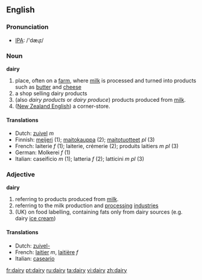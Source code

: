 ==English==
===Pronunciation===
*[[w:IPA|IPA]]: /'dæɻɪ/

===Noun===
'''dairy'''
# place, often on a [[farm]], where [[milk]] is processed and turned into products such as [[butter]] and [[cheese]]
# a shop selling dairy products
# (also ''dairy products'' or ''dairy produce'') products produced from [[milk]].
# ([[New Zealand English]]) a corner-store.

====Translations====
{{top}}<!--languages from A to I go here-->
*Dutch: [[zuivel]] ''m''
*Finnish: [[meijeri]] (1); [[maitokauppa]] (2); [[maitotuotteet]] ''pl'' (3)
*French: laiterie ''f'' (1); laiterie, crémerie (2); produits laitiers ''m pl'' (3)
*German: Molkerei ''f'' (1)
*Italian: caseificio ''m'' (1); latteria ''f'' (2); latticini ''m pl'' (3)
{{mid}}<!--languages from J to Z go here-->
{{bottom}}

===Adjective===
'''dairy'''
#referring to products produced from [[milk]].
#referring to the milk production and [[processing]] [[industries]]
#(UK) on food labelling, containing fats only from dairy sources (e.g. dairy [[ice cream]])

====Translations====
{{top}}<!--languages from A to I go here-->
*Dutch: [[zuivel-]]
*French: [[laitier]] ''m'', [[laitière]] ''f''
*Italian: [[caseario]]
{{mid}}<!--languages from J to Z go here-->
{{bottom}}

[[fr:dairy]]
[[pt:dairy]]
[[ru:dairy]]
[[ta:dairy]]
[[vi:dairy]]
[[zh:dairy]]